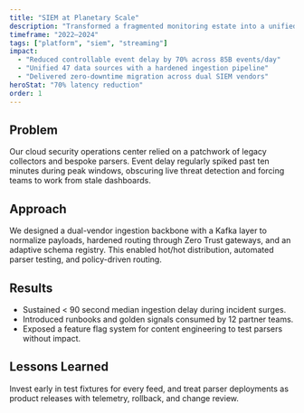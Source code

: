 ```yaml
---
title: "SIEM at Planetary Scale"
description: "Transformed a fragmented monitoring estate into a unified observability fabric with sub-second insights."
timeframe: "2022–2024"
tags: ["platform", "siem", "streaming"]
impact:
  - "Reduced controllable event delay by 70% across 85B events/day"
  - "Unified 47 data sources with a hardened ingestion pipeline"
  - "Delivered zero-downtime migration across dual SIEM vendors"
heroStat: "70% latency reduction"
order: 1
---
```


## Problem

Our cloud security operations center relied on a patchwork of legacy collectors and bespoke parsers. Event delay regularly spiked past ten minutes during peak windows, obscuring live threat detection and forcing teams to work from stale dashboards.

## Approach

We designed a dual-vendor ingestion backbone with a Kafka layer to normalize payloads, hardened routing through Zero Trust gateways, and an adaptive schema registry. This enabled hot/hot distribution, automated parser testing, and policy-driven routing.

## Results

* Sustained < 90 second median ingestion delay during incident surges.
* Introduced runbooks and golden signals consumed by 12 partner teams.
* Exposed a feature flag system for content engineering to test parsers without impact.

## Lessons Learned

Invest early in test fixtures for every feed, and treat parser deployments as product releases with telemetry, rollback, and change review.
